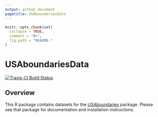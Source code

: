 ```yaml
---
output: github_document
pagetitle: USAboundariesData
---
```


<!-- README.md is generated from README.Rmd. Please edit that file -->

```r
knitr::opts_chunk$set(
  collapse = TRUE,
  comment = "#>",
  fig.path = "README-"
)
```

# USAboundariesData

[![Travis-CI Build Status](https://travis-ci.org/ropensci/USAboundariesData.svg?branch=master)](https://travis-ci.org/ropensci/USAboundariesData)

## Overview

This R package contains datasets for the [USAboundaries](http://lincolnmullen.com/software/usaboundaries/) package. Please see that package for documentation and installation instructions.
